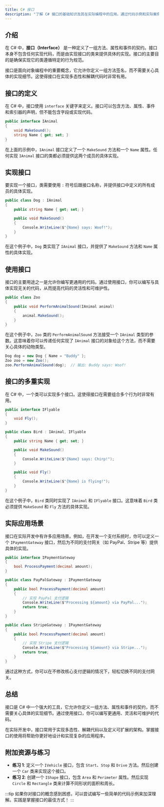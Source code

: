 ```yaml
---
title: C# 接口
description: "了解 C# 接口的基础知识及其在实际编程中的应用。通过代码示例和实际案例，掌握如何定义、实现和使用接口。"
---
```


## 介绍

在 C# 中，**接口（Interface）** 是一种定义了一组方法、属性和事件的契约。接口本身不包含任何实现代码，而是由实现接口的类来提供具体的实现。接口的主要目的是确保实现它的类遵循特定的行为规范。

接口是面向对象编程中的重要概念，它允许你定义一组方法签名，而不需要关心具体的实现细节。这使得接口在实现多态性和解耦代码时非常有用。

## 接口的定义

在 C# 中，接口使用 `interface` 关键字来定义。接口可以包含方法、属性、事件和索引器的声明，但不能包含字段或实现代码。

```csharp
public interface IAnimal
{
    void MakeSound();
    string Name { get; set; }
}
```

在上面的示例中，`IAnimal` 接口定义了一个 `MakeSound` 方法和一个 `Name` 属性。任何实现 `IAnimal` 接口的类都必须提供这两个成员的具体实现。

## 实现接口

要实现一个接口，类需要使用 `:` 符号后跟接口名称，并提供接口中定义的所有成员的具体实现。

```csharp
public class Dog : IAnimal
{
    public string Name { get; set; }

    public void MakeSound()
    {
        Console.WriteLine($"{Name} says: Woof!");
    }
}
```

在这个例子中，`Dog` 类实现了 `IAnimal` 接口，并提供了 `MakeSound` 方法和 `Name` 属性的具体实现。

## 使用接口

接口的主要用途之一是允许你编写更通用的代码。通过使用接口，你可以编写与具体实现无关的代码，从而提高代码的灵活性和可维护性。

```csharp
public class Zoo
{
    public void PerformAnimalSound(IAnimal animal)
    {
        animal.MakeSound();
    }
}
```

在这个例子中，`Zoo` 类的 `PerformAnimalSound` 方法接受一个 `IAnimal` 类型的参数。这意味着你可以传递任何实现了 `IAnimal` 接口的对象给这个方法，而不需要关心具体的动物类型。

```csharp
Dog dog = new Dog { Name = "Buddy" };
Zoo zoo = new Zoo();
zoo.PerformAnimalSound(dog);  // 输出: Buddy says: Woof!
```

## 接口的多重实现

在 C# 中，一个类可以实现多个接口。这使得接口在需要组合多个行为时非常有用。

```csharp
public interface IFlyable
{
    void Fly();
}

public class Bird : IAnimal, IFlyable
{
    public string Name { get; set; }

    public void MakeSound()
    {
        Console.WriteLine($"{Name} says: Chirp!");
    }

    public void Fly()
    {
        Console.WriteLine($"{Name} is flying!");
    }
}
```

在这个例子中，`Bird` 类同时实现了 `IAnimal` 和 `IFlyable` 接口。这意味着 `Bird` 类必须提供 `MakeSound` 和 `Fly` 方法的具体实现。

## 实际应用场景

接口在实际开发中有许多应用场景。例如，在开发一个支付系统时，你可以定义一个 `IPaymentGateway` 接口，然后为不同的支付网关（如 PayPal、Stripe 等）提供具体的实现。

```csharp
public interface IPaymentGateway
{
    bool ProcessPayment(decimal amount);
}

public class PayPalGateway : IPaymentGateway
{
    public bool ProcessPayment(decimal amount)
    {
        // 实现 PayPal 支付逻辑
        Console.WriteLine($"Processing ${amount} via PayPal...");
        return true;
    }
}

public class StripeGateway : IPaymentGateway
{
    public bool ProcessPayment(decimal amount)
    {
        // 实现 Stripe 支付逻辑
        Console.WriteLine($"Processing ${amount} via Stripe...");
        return true;
    }
}
```

通过这种方式，你可以在不修改核心支付逻辑的情况下，轻松切换不同的支付网关。

## 总结

接口是 C# 中一个强大的工具，它允许你定义一组方法、属性和事件的契约，而不需要关心具体的实现细节。通过使用接口，你可以编写更通用、灵活和可维护的代码。

在实际开发中，接口常用于实现多态性、解耦代码以及定义可扩展的架构。掌握接口的使用将帮助你更好地设计和实现复杂的应用程序。

## 附加资源与练习

- **练习 1**: 定义一个 `IVehicle` 接口，包含 `Start`、`Stop` 和 `Drive` 方法。然后创建一个 `Car` 类来实现这个接口。
- **练习 2**: 创建一个 `IShape` 接口，包含 `Area` 和 `Perimeter` 属性。然后实现 `Circle` 和 `Rectangle` 类来计算不同形状的面积和周长。

:::tip
如果你对接口的概念感到困惑，可以尝试编写一些简单的代码示例来加深理解。实践是掌握接口的最佳方式！
:::